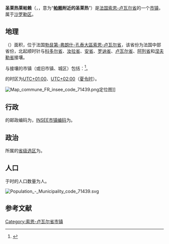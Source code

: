 {{noteTA|G1=法国地名}}
{{Infobox French commune
|name                   = 圣莱热莱帕赖
|native_name            = Saint-Léger-lès-Paray
|arrondissement         = [[沙罗勒区|沙罗勒区]]
}}
'''圣莱热莱帕赖'''（{{lang-fr|Saint-Léger-lès-Paray}}，{{IPA-fr|sɛ̃ leʒe lɛ paʁɛ}}，意为“'''[[帕赖勒莫尼亚勒|帕赖]]附近的圣莱热'''”）是[[法国|法国]][[索恩-卢瓦尔省|索恩-卢瓦尔省]]的一个[[市镇_(法国)|市镇]]，属于[[沙罗勒区|沙罗勒区]]。

== 地理 ==
{{PAGENAMEBASE}}（{{wikidata|property|linked|P625}}）面积{{wikidata|properties|P2046}}，位于法国[[勃艮第-弗朗什-孔泰大區|勃艮第-弗朗什-孔泰大區]][[索恩-卢瓦尔省|索恩-卢瓦尔省]]，该省份为法国中部省份，北起顺时针与[[科多尔省|科多尔省]]、[[汝拉省|汝拉省]]、[[安省_(法國)|安省]]、[[罗讷省|罗讷省]]、[[卢瓦尔省|卢瓦尔省]]、[[阿列省|阿列省]]和[[涅夫勒省|涅夫勒省]]接壤。

与{{PAGENAMEBASE}}接壤的市镇（或旧市镇、城区）包括：{{Wikidata|properties|linked|P47}}<ref name="geo">{{Cite web|url=https://www.geoportail.gouv.fr/carte|title=Carte|accessdate=2020-03-22|author=Géoportail|language=fr|publisher=Géoportail|archive-date=2017-01-29|archive-url=https://web.archive.org/web/20170129154129/https://www.geoportail.gouv.fr/carte/|dead-url=no}}</ref>。

{{PAGENAMEBASE}}的时区为[[UTC+01:00|UTC+01:00]]、[[UTC+02:00|UTC+02:00]]（[[夏时制|夏令时]]）。

[[File:Map_commune_FR_insee_code_71439.png|thumb]]定位图]]{{Clear|left}}
== 行政 ==
{{PAGENAMEBASE}}的邮政编码为{{wikidata|properties|P281}}，[[法国国家统计与经济研究所|INSEE市镇编码]]为{{wikidata|properties|P374}}。

== 政治 ==
{{PAGENAMEBASE}}所属的[[縣_(法國)|省级选区]]为{{WikidataLink|{{wikidata|properties|raw|best||P7938}}}}。

== 人口 ==
{{PAGENAMEBASE}}于{{wikidata|qualifier|P1082|P585}}时的人口数量为{{wikidata|property|raw|P1082}}人。

[[File:Population_-_Municipality_code_71439.svg|thumb]]{{Clear|left}}
== 参考文献 ==
{{Reflist}}

{{索恩-卢瓦尔省市镇}}
[[Category:索恩-卢瓦尔省市镇|Category:索恩-卢瓦尔省市镇]]